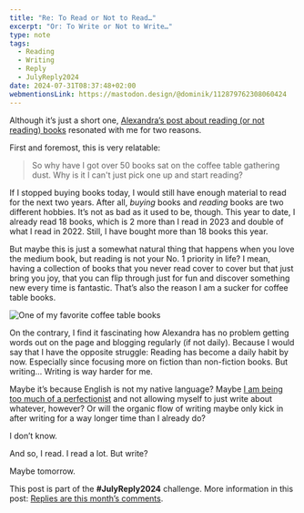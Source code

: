 ```yaml
---
title: "Re: To Read or Not to Read…"
excerpt: "Or: To Write or Not to Write…"
type: note
tags:
  - Reading
  - Writing
  - Reply
  - JulyReply2024
date: 2024-07-31T08:37:48+02:00
webmentionsLink: https://mastodon.design/@dominik/112879762308060424
---
```


Although it’s just a short one, [Alexandra’s post about reading (or not reading) books](https://alexandrawolfe.ca/to-read-or-not-to-read/) resonated with me for two reasons.

First and foremost, this is very relatable:

> So why have I got over 50 books sat on the coffee table gathering dust. Why is it I can't just pick one up and start reading?

If I stopped buying books today, I would still have enough material to read for the next two years. After all, _buying_ books and _reading_ books are two different hobbies. It’s not as bad as it used to be, though. This year to date, I already read 18 books, which is 2 more than I read in 2023 and double of what I read in 2022. Still, I have bought more than 18 books this year.

But maybe this is just a somewhat natural thing that happens when you love the medium book, but reading is not your No. 1 priority in life? I mean, having a collection of books that you never read cover to cover but that just bring you joy, that you can flip through just for fun and discover something new every time is fantastic. That’s also the reason I am a sucker for coffee table books.

![One of my favorite coffee table books](../../assets/posts/re-to-read-or-not-to-read/coffee-table-book-2e7df64968.jpg)

On the contrary, I find it fascinating how Alexandra has no problem getting words out on the page and blogging regularly (if not daily). Because I would say that I have the opposite struggle: Reading has become a daily habit by now. Especially since focusing more on fiction than non-fiction books. But writing… Writing is way harder for me.

Maybe it’s because English is not my native language? Maybe [I am being too much of a perfectionist](/fighting-perfectionism) and not allowing myself to just write about whatever, however? Or will the organic flow of writing maybe only kick in after writing for a way longer time than I already do?

I don’t know.

And so, I read. I read a lot. But write?

Maybe tomorrow.

This post is part of the **\#JulyReply2024** challenge. More information in this post: [Replies are this month’s comments](/july-reply-2024).
